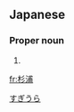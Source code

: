 ==Japanese==
{{ja-kanjitab|杉|浦}}

===Proper noun===
{{ja-pos|proper|すぎうら}}

# {{surname|lang=ja}}

[[Category:Japanese surnames|すぎうら]]

[[fr:杉浦]]